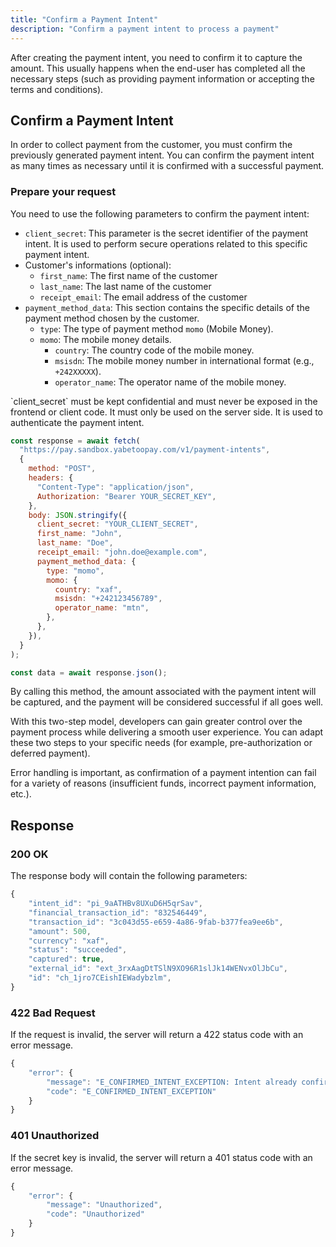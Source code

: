 ```yaml
---
title: "Confirm a Payment Intent"
description: "Confirm a payment intent to process a payment"
---
```


After creating the payment intent, you need to confirm it to capture the amount. This usually happens when the end-user has completed all the necessary steps (such as providing payment information or accepting the terms and conditions).

## Confirm a Payment Intent

In order to collect payment from the customer, you must confirm the previously generated payment intent. You can confirm the payment intent as many times as necessary until it is confirmed with a successful payment.

### Prepare your request

You need to use the following parameters to confirm the payment intent:

- `client_secret`: This parameter is the secret identifier of the payment intent. It is used to perform secure operations related to this specific payment intent.
- Customer's informations (optional):
  - `first_name`: The first name of the customer
  - `last_name`: The last name of the customer
  - `receipt_email`: The email address of the customer
- `payment_method_data`: This section contains the specific details of the payment method chosen by the customer.
  - `type`: The type of payment method `momo` (Mobile Money).
  - `momo`: The mobile money details.
    - `country`: The country code of the mobile money.
    - `msisdn`: The mobile money number in international format (e.g., `+242XXXXX`).
    - `operator_name`: The operator name of the mobile money.

<Note>
  `client_secret` must be kept confidential and must never be exposed in the
  frontend or client code. It must only be used on the server side. It is used
  to authenticate the payment intent.
</Note>

```javascript
const response = await fetch(
  "https://pay.sandbox.yabetoopay.com/v1/payment-intents",
  {
    method: "POST",
    headers: {
      "Content-Type": "application/json",
      Authorization: "Bearer YOUR_SECRET_KEY",
    },
    body: JSON.stringify({
      client_secret: "YOUR_CLIENT_SECRET",
      first_name: "John",
      last_name: "Doe",
      receipt_email: "john.doe@example.com",
      payment_method_data: {
        type: "momo",
        momo: {
          country: "xaf",
          msisdn: "+242123456789",
          operator_name: "mtn",
        },
      },
    }),
  }
);

const data = await response.json();
```

By calling this method, the amount associated with the payment intent will be captured, and the payment will be considered successful if all goes well.

With this two-step model, developers can gain greater control over the payment process while delivering a smooth user experience. You can adapt these two steps to your specific needs (for example, pre-authorization or deferred payment).

<Warning>
  Error handling is important, as confirmation of a payment intention can fail
  for a variety of reasons (insufficient funds, incorrect payment information,
  etc.).
</Warning>

## Response

### 200 OK

The response body will contain the following parameters:

```JavaScript
{
    "intent_id": "pi_9aATHBv8UXuD6H5qrSav",
    "financial_transaction_id": "832546449",
    "transaction_id": "3c043d55-e659-4a86-9fab-b377fea9ee6b",
    "amount": 500,
    "currency": "xaf",
    "status": "succeeded",
    "captured": true,
    "external_id": "ext_3rxAagDtTSlN9XO96R1slJk14WENvxOlJbCu",
    "id": "ch_1jro7CEishIEWadybzlm",
}
```

### 422 Bad Request

If the request is invalid, the server will return a 422 status code with an error message.

```javascript
{
    "error": {
        "message": "E_CONFIRMED_INTENT_EXCEPTION: Intent already confirmed",
        "code": "E_CONFIRMED_INTENT_EXCEPTION"
    }
}
```

### 401 Unauthorized

If the secret key is invalid, the server will return a 401 status code with an error message.

```javascript
{
    "error": {
        "message": "Unauthorized",
        "code": "Unauthorized"
    }
}
```
